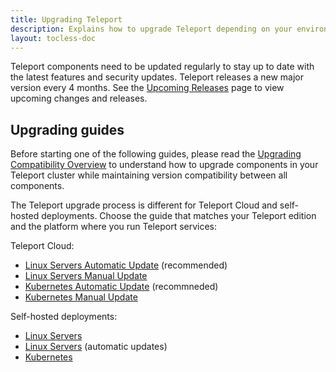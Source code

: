 ```yaml
---
title: Upgrading Teleport
description: Explains how to upgrade Teleport depending on your environment and edition.
layout: tocless-doc
---
```


Teleport components need to be updated regularly to stay up to date with the latest
features and security updates. Teleport releases a new major version every 4 months.
See the [Upcoming Releases](./upcoming-releases.mdx) page to view upcoming changes
and releases.

## Upgrading guides

Before starting one of the following guides, please read the [Upgrading Compatibility Overview](./upgrading/overview.mdx)
to understand how to upgrade components in your Teleport cluster while maintaining
version compatibility between all components.

The Teleport upgrade process is different for Teleport Cloud and self-hosted deployments.
Choose the guide that matches your Teleport edition and the platform where you run Teleport
services:

Teleport Cloud:

- [Linux Servers Automatic Update](./upgrading/cloud-linux-automatic.mdx) (recommended)
- [Linux Servers Manual Update](./upgrading/cloud-linux.mdx)
- [Kubernetes Automatic Update](./upgrading/cloud-kubernetes-automatic.mdx) (recommneded)
- [Kubernetes Manual Update](./upgrading/cloud-kubernetes.mdx)

Self-hosted deployments:

- [Linux Servers](./upgrading/self-hosted-linux.mdx)
- [Linux Servers](./upgrading/self-hosted-automatic-agent-updates.mdx) (automatic updates)
- [Kubernetes](./upgrading/self-hosted-kubernetes.mdx)
